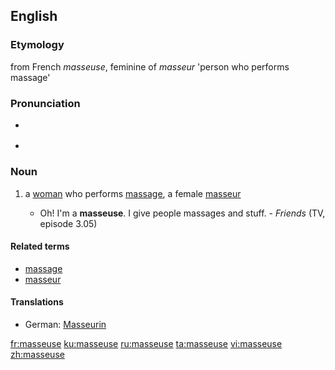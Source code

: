 {{also|Masseuse}}
==English==

===Etymology===
from French ''masseuse'', feminine of ''masseur'' 'person who performs massage'

===Pronunciation===
* {{a|UK}} {{IPA|/ma'sɜːz/}}
* {{a|US}} {{IPA|/məˈsuːs/}}

===Noun===
{{en-noun}}

# {{context|massage}} a [[woman]] who performs [[massage]], a female [[masseur]]
#* Oh! I'm a '''masseuse'''. I give people massages and stuff. - ''Friends'' (TV, episode 3.05)

====Related terms====
* [[massage]]
* [[masseur]]

====Translations====
{{trans-top|a female masseur}}
* German: [[Masseurin]] {{f}}
{{trans-mid}}
{{trans-bottom}}

[[fr:masseuse]]
[[ku:masseuse]]
[[ru:masseuse]]
[[ta:masseuse]]
[[vi:masseuse]]
[[zh:masseuse]]